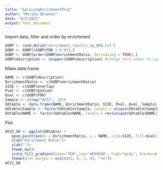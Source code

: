 ```yaml
---
title: "SplicingEnrichmentPlot"
author: "Marika Oksanen"
date: "4/5/2022"
output: html_document
---
```

Import data, filter and order by enrichment
```r
GOBP <- read.delim("enrichment_results_wg_BPA.txt")
GOBP <- GOBP[(GOBP$FDR < 0.05),]
GOBP <- GOBP[order(GOBP$enrichmentRatio, decreasing = TRUE),]
GOBP$description <- toupper(GOBP$description) #change term names to capital letters
```


Make data frame
```r
NAME <- c(GOBP$description)
EnrichmentRatio <- c(GOBP$enrichmentRatio)
SIZE <- c(GOBP$overlap)
Pval <- c(GOBP$pValue)
Qval <- c(GOBP$FDR)
Sample <- c(rep("AF22", 18))
GOtable <- data.frame(NAME, EnrichmentRatio, SIZE, Pval, Qval, Sample)
GOtable$Sample <- factor(GOtable$Sample, levels = unique(GOtable$Sample))
GOtable$NAME <- factor(GOtable$NAME, levels = rev(unique(GOtable$NAME)))
```

Plot
```r
AF22_GO <- ggplot(GOtable) +
   geom_point(aes(x = EnrichmentRatio, y = NAME, size=SIZE, fill=Qval), shape = 21,stroke = 2)+
   xlab("Enrichment Ratio")+
   ylab("")+
   theme_bw()+
   scale_fill_gradient(name="FDR",low="#E69F00", high="gray", breaks=c(0.01, 0.05, 0.1), limits=c(0,0.1))+
   theme(plot.margin = unit(c(1, 0, 1, 0), "cm"))
AF22_GO
```
